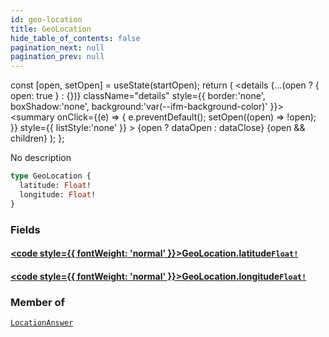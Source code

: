 ```yaml
---
id: geo-location
title: GeoLocation
hide_table_of_contents: false
pagination_next: null
pagination_prev: null
---
```







  const [open, setOpen] = useState(startOpen);
  return (
    <details {...(open ? { open: true } : {})} className="details" style={{ border:'none', boxShadow:'none', background:'var(--ifm-background-color)' }}>
      <summary
        onClick={(e) => {
          e.preventDefault();
          setOpen((open) => !open);
        }}
        style={{ listStyle:'none' }}
      >
      {open ? dataOpen : dataClose}
      </summary>
      {open && children}
    </details>
  );
};




No description


```graphql
type GeoLocation {
  latitude: Float!
  longitude: Float!
}
```


### Fields

#### [<code style={{ fontWeight: 'normal' }}>GeoLocation.<b>latitude</b></code>](#)<Bullet />[`Float!`](/scalars/float) <Badge class="secondary" text="non-null"/> <Badge class="secondary" text="scalar"/>
> 
> 

#### [<code style={{ fontWeight: 'normal' }}>GeoLocation.<b>longitude</b></code>](#)<Bullet />[`Float!`](/scalars/float) <Badge class="secondary" text="non-null"/> <Badge class="secondary" text="scalar"/>
> 
> 



### Member of

[`LocationAnswer`](/objects/location-answer)  <Badge class="secondary" text="object"/>

